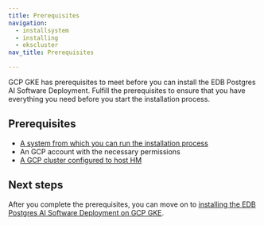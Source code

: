 ```yaml
---
title: Prerequisites
navigation:
  - installsystem
  - installing
  - ekscluster
nav_title: Prerequisites

---
```


GCP GKE has prerequisites to meet before you can install the EDB Postgres AI Software Deployment. 
Fulfill the prerequisites to ensure that you have everything you need before you start the installation process.

## Prerequisites

-   [A system from which you can run the installation process](installsystem.mdx)
-   An GCP account with the necessary permissions
-   [A GCP cluster configured to host HM](gcpcluster.mdx)

## Next steps

After you complete the prerequisites, you can move on to [installing the EDB Postgres AI Software Deployment on GCP GKE](../installing/).